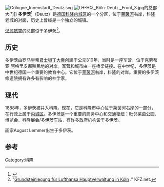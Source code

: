 {{About|科隆内城区的一个分区|得名于该地的发动机生产商|道依茨}}
[[File:Cologne_Innenstadt_Deutz.svg|thumb]]
[[File:LH-HQ,_Köln-Deutz,_Front_3.jpg|thumb]]的总部大门]]
'''多伊茨'''<ref>{{Cite web|title=世界地名翻译大辞典|url=http://mall.cnki.net/reference/ref_search.aspx?bid=R200807101&inputText=Deutz|accessdate=2020-04-22|work=mall.cnki.net}}</ref>（Deutz）是[[德国|德国]][[科隆|科隆]][[内城区_(科隆)|内城区]]的一个分区，位于[[莱茵河|莱茵河]]右岸，科隆老城的对面，历史上曾经是一个独立的城镇。

[[汉莎航空|汉莎航空]]的总部设于多伊茨<ref>"[http://www.kfz.net/autonews/grundsteinlegung-fuer-lufthansa-hauptverwaltung-in-koeln/ Grundsteinlegung für Lufthansa Hauptverwaltung in Köln] {{Wayback|url=http://www.kfz.net/autonews/grundsteinlegung-fuer-lufthansa-hauptverwaltung-in-koeln/ |date=20130604143346 }}." KFZ.net.</ref>。

==历史==
多伊茨由罗马皇帝[[君士坦丁大帝|君士坦丁大帝]]创建于公元310年，当时是一座军营，位于克劳蒂亚·阿格里皮娜殖民地的对岸。军营和城市由一座桥梁链接。在中世纪，多伊茨是中世纪德国一个重要的教育中心。它位于[[莱茵河|莱茵河]]右岸，科隆的对岸。重要的多伊茨修道院拥有许多有影响的神学家。

==现代==
1888年，多伊茨被并入科隆。现在，它是科隆市中心位于莱茵河右岸的一部分，在行政上属于[[内城区_(科隆)|内城区]]。多伊茨是一个重要的商务中心和交通枢纽：毗邻莱茵公园、博览会、[[科隆展会/多伊茨车站|科隆展会/多伊茨车站]]，有许多政府机构设于多伊茨。

画家August Lemmer出生于多伊茨。

==参考==
{{reflist}}
{{coord|50|56|05|N|6|59|16|E|display=title|region:DE-NW_type:city_source:dewiki}}

{{Authority control}}
[[Category:科隆|Category:科隆]]
{{Germany-stub}}